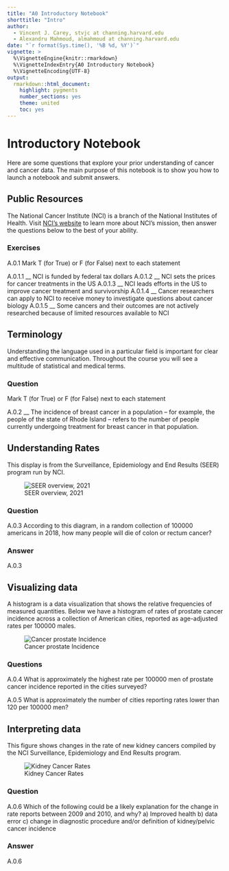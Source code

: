```yaml
---
title: "A0 Introductory Notebook"
shorttitle: "Intro"
author:
  - Vincent J. Carey, stvjc at channing.harvard.edu
  - Alexandru Mahmoud, almahmoud at channing.harvard.edu
date: "`r format(Sys.time(), '%B %d, %Y')`"
vignette: >
  %\VignetteEngine{knitr::rmarkdown}
  %\VignetteIndexEntry{A0 Introductory Notebook}
  %\VignetteEncoding{UTF-8}
output:
  rmarkdown::html_document:
    highlight: pygments
    number_sections: yes
    theme: united
    toc: yes
---
```


# Introductory Notebook

Here are some questions that explore your prior understanding of cancer and cancer data.
The main purpose of this notebook is to show you how to launch a notebook and submit answers.

## Public Resources

The National Cancer Institute (NCI) is a branch of the National Institutes of Health.  Visit [NCI's website](https://www.cancer.gov/about-nci/overview) to learn more about NCI's mission, then answer the questions below to the best of your ability. 

### Exercises

A.0.1 Mark T (for True) or F (for False) next to each statement

A.0.1.1 __ NCI is funded by federal tax dollars
A.0.1.2 __ NCI sets the prices for cancer treatments in the US
A.0.1.3 __ NCI leads efforts in the US to improve cancer treatment and survivorship
A.0.1.4 __ Cancer researchers can apply to NCI to receive money to investigate questions about cancer biology
A.0.1.5 __ Some cancers and their outcomes are not actively researched because of limited resources available to NCI

## Terminology

Understanding the language used in a particular field is important for clear and 
effective communication. Throughout the course you will see a multitude of statistical
and medical terms.

### Question

Mark T (for True) or F (for False) next to each statement

A.0.2 __ The incidence of breast cancer in a population – for example, the people of the state of Rhode Island – refers to the number of people currently undergoing treatment for breast cancer in that population.

## Understanding Rates

This display is from the Surveillance, Epidemiology and End Results (SEER) program run by NCI.

![SEER overview, 2021](images/rateOverview.jpg)

### Question

A.0.3 According to this diagram, in a random collection of 100000 americans in 2018, how many people will die of colon or rectum cancer?

### Answer

A.0.3

## Visualizing data

A histogram is a data visualization that shows the relative frequencies of measured quantities.  Below we have a histogram of rates of prostate cancer incidence across a collection of American cities, reported as age-adjusted rates per 100000 males.

![Cancer prostate Incidence](images/introhisto.jpg)

### Questions

A.0.4 What is approximately the highest rate per 100000 men of prostate cancer incidence reported in the cities surveyed?

A.0.5 What is approximately the number of cities reporting rates lower than 120 per 100000 men?

## Interpreting data

This figure shows changes in the rate of new kidney cancers compiled by the NCI Surveillance, Epidemiology and End Results program.

![Kidney Cancer Rates](images/introseer.jpg)

### Question

A.0.6 Which of the following could be a likely explanation for the change in rate reports between 2009 and 2010, and why?
a) Improved health
b) data error
c) change in diagnostic procedure and/or definition of kidney/pelvic cancer incidence

### Answer

A.0.6 
